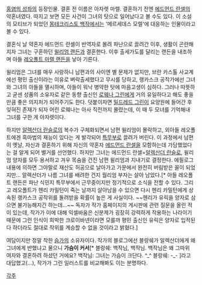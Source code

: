 [[홍염의 성좌]]의 등장인물.
결혼 전 이름은 아자렛 마렐. 결혼하기 전엔 [[에드먼드 란셀]]의 약혼녀였다. 따지고 보면 모든 사건이 그녀의 탓으로 일어났다고 볼 수도 있다. 이 소설의 모티브가 되었던 [[몽테크리스토 백작]]에서는 '메르세데스 모렐'에 대응하는 인물이라고 볼 수 있다.

결혼식 날 약혼자 에드먼드 란셀이 반역자로 몰려 파난으로 끌려간 이후, 생활이 곤란해지자 그녀는 구혼하던 [[윌리엄 랜든]]과 결혼한다. 이후 출세가도를 달리는 랜든을 내조하며 아들 [[레오폴트 마렐 랜든]]을 낳아 기른다.

윌리엄은 그녀를 매우 사랑하니 남편과의 사이엔 별 문제가 없지만, 브란 카스톨 사교계에선 평민 출신이라는 이유로 벼락출세했다고 무시를 당하고, 랭카스크 공작가에선 그녀와 그녀의 아들을 멸시하며, 아들이 워낙 병약한 탓에 마음고생이 심하다. 그러나 따뜻하고 굳센 성품의 소유자로 같은 동향 출신인 [[로웨나 그린]]에게 거의 유일하다고 해도 좋을 만큼 좋은 의지처가 되어주기도 한다. 덧붙이자면 [[밀드레드 그린]]이 요양원에 들어간 후 잊혀진 존재가 되자 어린 로웨나는 아사 직전까지 몰렸는데, 이 때 두 모녀를 기억해내 그녀를 구한 게 아자렛이다.

하지만 [[알렉산더 란슬로]]의 복수가 구체화되면서 남편 윌리엄이 몰락하고, 외아들 레오폴트에겐 흑마법의 재능이 있다는 게 발각되어 [[특무부]]로 끌려가 버린다. 이 과정에서 남편이 옛날, 자신과 결혼하기 위해 자신의 약혼자 [[에드먼드 란셀]]을 모함하는데 가담했었다는 걸 알게 되어 별거를 선언했다.
하지만 그녀는 에드먼드 란셀=[[알렉산더 란슬로]], 윌리엄 양자를 모두 용서하고 겨우 목숨을 건진 남편 윌리엄과 지내기로 결정한다. 에필로그 내용에 의하면 그야말로 재산도 허공으로 날아가고 가문에서 완전히 버림받은 꼴이 되었지만... 알렉산더가 나름 그녀를 배려한 건지 월리엄 부자는 살아 남았다.[* 아들 레오폴트 랜든은 파난 식민지 특무부에서 근무중이지만 정기적으로 소식을 전할 수 있다. 그리고 레오폴트가 헨리 카밀턴이 죽는 날까지 살아남을 수 있으면 다시 헨리 카밀턴에게 상속된 랭카스크 공작위를 돌려받을 확률이 높은 게 사실이다. ~~헨리가 유릭을 양자로 삼으면 불가능해지긴 하는데...~~ 독자가 작가 홈페이지의 게시판에 관련 질문을 올린 적이 있는데, 작가가 이에 대해 익셀바움은 신분제가 굉장히 강력하게 작용하는 나라이기 때문에 그런 인식이 희박한 크로이바넨이라면 모를까 평민 출신인 유릭은 양자로 입적된다 하더라도 절대로 작위를 계승할 수 없을 것이라고 밝혔다.]

여담이지만 정말 착한 [[슴가]]의 소유자이다. 작가의 블로그에선 블랑쉐가 알렉산더에게 왜 그녀에게 반했냐고 물으니 '''가슴이 커서'''[* 블랑쉐: 백작님, 백작님. 백작님은 왜 그따위 여자와 결혼하려 하셨던 거에요? 백작님: 그녀는 가슴이 크단다. ^_^ 블랑쉐: -_- ]라고 대답했고(...), 작가가 그린 일러스트를 비교해봐도 이는 분명하다.

[[각주]]
